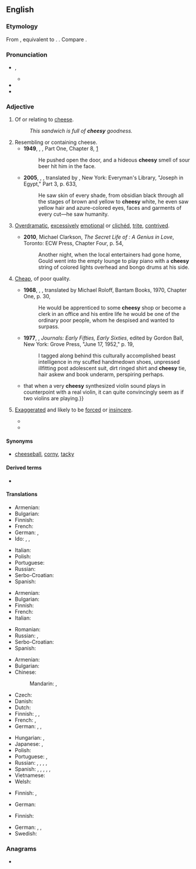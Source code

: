 ==English==

===Etymology===
From {{inh|en|enm|chesy}}, equivalent to {{suf|en|cheese|y|id2=adjectival}}. {{doublet|en|caseic}}.
Compare {{cog|de|käsig|t=cheesy}}.

===Pronunciation===
* {{enPR|chēʹzē}}, {{IPA|en|/ˈtʃiːzi/}}
** {{audio|en|LL-Q1860 (eng)-Vealhurl-cheesy.wav|Audio (UK)}}
* {{rhymes|en|iːzi}}
* {{homophones|en|cheezie}}

===Adjective===
{{en-adj|er}}

# Of or relating to [[cheese]].
#: ''This sandwich is full of '''cheesy''' goodness.''
# Resembling or containing cheese.
#* '''1949''', {{w|George Orwell}}, ''{{w|Nineteen Eighty-Four}}'', Part One, Chapter 8, [http://www.gutenberg.net.au/ebooks01/0100021h.html]
#*: He pushed open the door, and a hideous '''cheesy''' smell of sour beer hit him in the face.
#* '''2005''', {{w|Thomas Mann}}, ''{{w|Joseph and His Brothers}}'', translated by {{w|John E. Woods}}, New York: Everyman's Library, "Joseph in Egypt," Part 3, p. 633,
#*: He saw skin of every shade, from obsidian black through all the stages of brown and yellow to '''cheesy''' white, he even saw yellow hair and azure-colored eyes, faces and garments of every cut—he saw humanity.
#: {{ux|en|a '''cheesy''' flavor;&nbsp; '''cheesy''' nachos}}
#: {{ux|en|I like pizzas with a '''cheesy''' crust.}}
# {{lb|en|informal}} [[overdramatic|Overdramatic]], [[excessively]] [[emotional]] or [[clichéd]], [[trite]], [[contrived]].
#: {{ux|en|a '''cheesy''' song;&nbsp; a '''cheesy''' movie}}
#* '''2010''', Michael Clarkson, ''The Secret Life of {{w|Glenn Gould}}: A Genius in Love'', Toronto: ECW Press, Chapter Four, p. 54,
#*: Another night, when the local entertainers had gone home, Gould went into the empty lounge to play piano with a '''cheesy''' string of colored lights overhead and bongo drums at his side.
# {{lb|en|informal}} [[cheap|Cheap]], of poor quality.
#* '''1968''', {{w|Hermann Hesse}}, ''{{w|Beneath the Wheel}}'', translated by Michael Roloff, Bantam Books, 1970, Chapter One, p. 30,
#*: He would be apprenticed to some '''cheesy''' shop or become a clerk in an office and his entire life he would be one of the ordinary poor people, whom he despised and wanted to surpass.
#* '''1977''', {{w|Allen Ginsberg}}, ''Journals: Early Fifties, Early Sixties'', edited by Gordon Ball, New York: Grove Press, "June 17, 1952," p. 19,
#*: I tagged along behind this culturally accomplished beast intelligence in my scuffed handmedown shoes, unpressed illfitting post adolescent suit, dirt ringed shirt and '''cheesy''' tie, hair askew and book underarm, perspiring perhaps.
#* {{quote-book|en|year=2009|author=Roger T. Dean|title=The Oxford Handbook of Computer Music|passage=I noticed {{...}} that when a very '''cheesy''' synthesized violin sound plays in counterpoint with a real violin, it can quite convincingly seem as if two violins are playing.}}
# {{qualifier|of a smile or grin}} [[exaggerated|Exaggerated]] and likely to be [[forced]] or [[insincere]].
#* {{quote-text|en|year=2008|author=Jeff Spanke|title=Second Hand Out|page=86|passage=Needless to say, toward the end of Martin's first term, the relationship he once enjoyed with President Waverly had evolved into a slapdash charade of cheap promises and '''cheesy''' smiles.}}
#* {{quote-book|en|year=2012|author=Ginny Felch|title=Photographing Children Photo Workshop|passage=There is something about 5- and 6-year-olds that makes them ever-ready to pose with the big, '''cheesy''' grin with no provocation.}}

====Synonyms====
* {{sense|overdramatic, excessively emotional or clichéd, trite, contrived, shoddy}} [[cheeseball]], [[corny]], [[tacky]]

====Derived terms====
* {{l|en|cheesiness}}

====Translations====
{{trans-top|of cheese}}
* Armenian: {{t+|hy|պանրային|sc=Armn}}
* Bulgarian: {{t|bg|от сирене}}
* Finnish: {{t|fi|juustoinen}}
* French: {{t+|fr|fromageux}}
* German: {{t+|de|käsig}}, {{t+|de|Käse|alt=Käse-}}
* Ido: {{t+|io|fromajala}}, {{t+|io|fromajoza}}, {{t+|io|fromajatra}}
{{trans-mid}}
* Italian: {{t+|it|caseoso}}
* Polish: {{t+|pl|serowy|m}}
* Portuguese: {{t+|pt|caseoso}}
* Russian: {{t+|ru|сы́рный}}
* Serbo-Croatian: {{t+|sh|sirni}}
* Spanish: {{t|es|caseoso}}
{{trans-bottom}}

{{trans-top|resembling cheese}}
* Armenian: {{t+|hy|պանրանման|sc=Armn}}
* Bulgarian: {{t|bg|с вкус на сирене}}
* Finnish: {{t|fi|juustomainen}}
* French: {{t+|fr|fromageux}}
* Italian: {{t+|it|caseoso}}
{{trans-mid}}
* Romanian: {{t+|ro|brânzos}}
* Russian: {{t+|ru|творо́жистый}}, {{t+|ru|казео́зный}}
* Serbo-Croatian: {{t+|sh|sirast}}
* Spanish: {{t|es|caseoso}}
{{trans-bottom}}

{{trans-top|overdramatic, clichéd}}
* Armenian: {{t+|hy|էժանագին|sc=Armn}}
* Bulgarian: {{t|bg|сладникав}}
* Chinese:
*: Mandarin: {{t+|cmn|陳腐|sc=Hani}}, {{t+|cmn|陈腐|tr=chénfǔ|sc=Hani}}
* Czech: {{t|cs|kýčovitý|m}}
* Danish: {{t|da|cheesy}}
* Dutch: {{t+|nl|oubollig}}
* Finnish: {{t|fi|kitsahtava}}, {{t|fi|juustoinen}}, {{t+|fi|kliseinen}}
* French: {{t+|fr|kitsch}}, {{t+|fr|ringard}}
* German: {{t+|de|kitschig}}, {{t+|de|schnulzig}} {{qualifier|music}}, {{t|de|voller Klischees}} {{qualifier|movie}}
{{trans-mid}}
* Hungarian: {{t+|hu|nyálas}}, {{t+|hu|szirupos}}
* Japanese: {{t|ja|安っぽい|tr=yasuppoi}}, {{t|ja|見掛け倒し|tr=みかけだおしの, mikakedaoshi no|alt=見掛け倒しの|sc=Jpan}}
* Polish: {{t+|pl|kiczowaty|m}}
* Portuguese: {{t+|pt|cafona}}, {{t+|pt|piegas}}
* Russian: {{t+|ru|низкопро́бный}}, {{t+|ru|дрянно́й}}, {{t+|ru|зата́сканный}}, {{t+|ru|изби́тый}}, {{t+|ru|ки́тчевый}}
* Spanish: {{t|es|sensiblero}}, {{t|es|hortera}}, {{t+|es|cursi}}, {{t+|es|kitsch}}, {{t+|es|empalagoso}}, {{t|es|cutrón}}
* Vietnamese: {{t+|vi|sến}}
* Welsh: {{t+|cy|cawslyd}}
{{trans-bottom}}

{{trans-top|cheap}}
* Finnish: {{t+|fi|halpa}}, {{t+|fi|kehno}}
{{trans-mid}}
* German: {{t+|de|billig}}
{{trans-bottom}}

{{trans-top|smile or grin}}
* Finnish: {{t+|fi|imelä}}
{{trans-mid}}
* German: {{t+|de|aufgesetzt}}, {{t+|de|gekünstelt}}, {{t+|de|künstlich}}
* Swedish: {{t+|sv|tillgjord}}
{{trans-bottom}}

===Anagrams===
* {{anagrams|en|a=ceehsy|Seyche}}